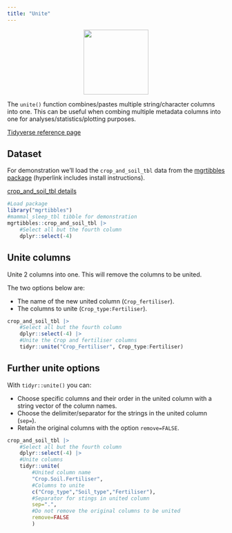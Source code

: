```yaml
---
title: "Unite"
---
```


<center>
![](/tidyr/images/tidyr_unite.png){style="width:150px"}
</center>

The `unite()` function combines/pastes multiple string/character columns into one.
This can be useful when combing multiple metadata columns into one for analyses/statistics/plotting purposes.

[Tidyverse reference page](https://tidyr.tidyverse.org//reference/pivot_longer.html)

## Dataset

For demonstration we'll load the `crop_and_soil_tbl` data from the [mgrtibbles package](/datasets/mgrtibbles.qmd) (hyperlink includes install instructions).

[crop_and_soil_tbl details](https://github.com/m-gemmell/mgrtibbles/wiki/crop_and_soil_tbl)

```r
#Load package
library("mgrtibbles")
#mammal_sleep_tbl tibble for demonstration
mgrtibbles::crop_and_soil_tbl |>
    #Select all but the fourth column
    dplyr::select(-4)
```

## Unite columns

Unite 2 columns into one.
This will remove the columns to be united.

The two options below are:

- The name of the new united column (`Crop_fertiliser`).
- The columns to unite (`Crop_type:Fertiliser`).

```r
crop_and_soil_tbl |>
    #Select all but the fourth column
    dplyr::select(-4) |>
    #Unite the Crop and fertiliser columns
    tidyr::unite("Crop_Fertiliser", Crop_type:Fertiliser)
```

## Further unite options

With `tidyr::unite()` you can:


- Choose specific columns and their order in the united column with a string vector of the column names.
- Choose the delimiter/separator for the strings in the united column (`sep=`).
- Retain the original columns with the option `remove=FALSE`.

```r
crop_and_soil_tbl |>
    #Select all but the fourth column
    dplyr::select(-4) |>
    #Unite columns
    tidyr::unite(
        #United column name
        "Crop.Soil.Fertiliser",
        #Columns to unite
        c("Crop_type","Soil_type","Fertiliser"), 
        #Separator for stings in united column
        sep=".", 
        #Do not remove the original columns to be united
        remove=FALSE
        )
```